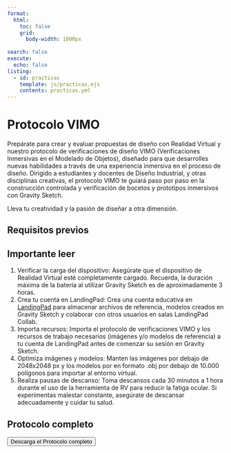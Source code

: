 ---
format:
  html:
    toc: false
    grid:
      body-width: 1000px
      
search: false
execute:
  echo: false
listing:
  - id: practicas
    template: js/practicas.ejs
    contents: practicas.yml
---


# Protocolo VIMO
Prepárate para crear y evaluar propuestas de diseño con Realidad Virtual y nuestro protocolo de verificaciones de diseño VIMO (Verificaciones Inmersivas en el Modelado de Objetos), diseñado para que desarrolles nuevas habilidades a través de una experiencia inmersiva en el proceso de diseño. Dirigido a estudiantes y docentes de Diseño Industrial, y otras disciplinas creativas, el protocolo VIMO te guiará paso por paso en la construcción controlada y verificación de bocetos y prototipos inmersivos con Gravity Sketch. 

Lleva tu creatividad y la pasión de diseñar a otra dimensión.

## Requisitos previos

::: {.callout-important}
## Importante leer
:::

1. Verificar la carga del dispositivo: Asegúrate que el dispositivo de Realidad Virtual esté completamente cargado. Recuerda, la duración máxima de la batería al utilizar Gravity Sketch es de aproximadamente 3 horas.
2. Crea tu cuenta en LandingPad: Crea una cuenta educativa en [LandingPad](landingpad.me) para almacenar archivos de referencia, modelos creados en Gravity Sketch y colaborar con otros usuarios en salas LandingPad Collab.
3. Importa recursos: Importa el protocolo de verificaciones VIMO y los recursos de trabajo necesarios (imágenes y/o modelos de referencia) a tu cuenta de LandingPad antes de comenzar su sesión en Gravity Sketch.
4. Optimiza imágenes y modelos: Manten las imágenes por debajo de 2048x2048 px y los modelos por en formato .obj por debajo de 10.000 polígonos para importar al entorno virtual. 
5. Realiza pausas de descanso: Toma descansos cada 30 minutos a 1 hora durante el uso de la herramienta de RV para reducir la fatiga ocular. Si experimentas malestar constante, asegúrate de descansar adecuadamente y cuidar tu salud.

## Protocolo completo


<a href="imgs/protocolo/protocolo_completo.zip" download="Protocolo_para_verificaciones_inmersivas">
<button >Descarga el Protocolo completo <i class="bi bi-download"></i></button> 
</a>
<!-- class="button-34" -->

